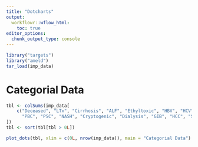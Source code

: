 ```yaml
---
title: "Dotcharts"
output:
  workflowr::wflow_html:
    toc: true
editor_options:
  chunk_output_type: console
---
```


```r
library("targets")
library("ameld")
tar_load(imp_data)
```

# Categorial Data

```r
tbl <- colSums(imp_data[
    c("Deceased", "LTx", "Cirrhosis", "ALF", "Ethyltoxic", "HBV", "HCV", "AIH",
      "PBC", "PSC", "NASH", "Cryptogenic", "Dialysis", "GIB", "HCC", "SBP")
])
tbl <- sort(tbl[tbl > 0L])

plot_dots(tbl, xlim = c(0L, nrow(imp_data)), main = "Categorial Data")
```
